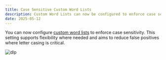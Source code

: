 ```yaml
---
title: Case Sensitive Custom Word Lists
description: Custom Word Lists can now be configured to enforce case sensitivity.
date: 2025-05-12
---
```


You can now configure [custom word lists](/cloudflare-one/policies/data-loss-prevention/detection-entries/#custom-wordlist) to enforce case sensitivity. This setting supports flexibility where needed and aims to reduce false positives where letter casing is critical.

![dlp](~/assets/images/changelog/dlp/case-sesitive-cwl.png)
